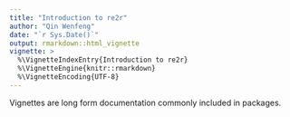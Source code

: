```yaml
---
title: "Introduction to re2r"
author: "Qin Wenfeng"
date: "`r Sys.Date()`"
output: rmarkdown::html_vignette
vignette: >
  %\VignetteIndexEntry{Introduction to re2r}
  %\VignetteEngine{knitr::rmarkdown}
  %\VignetteEncoding{UTF-8}
---
```


Vignettes are long form documentation commonly included in packages. 
